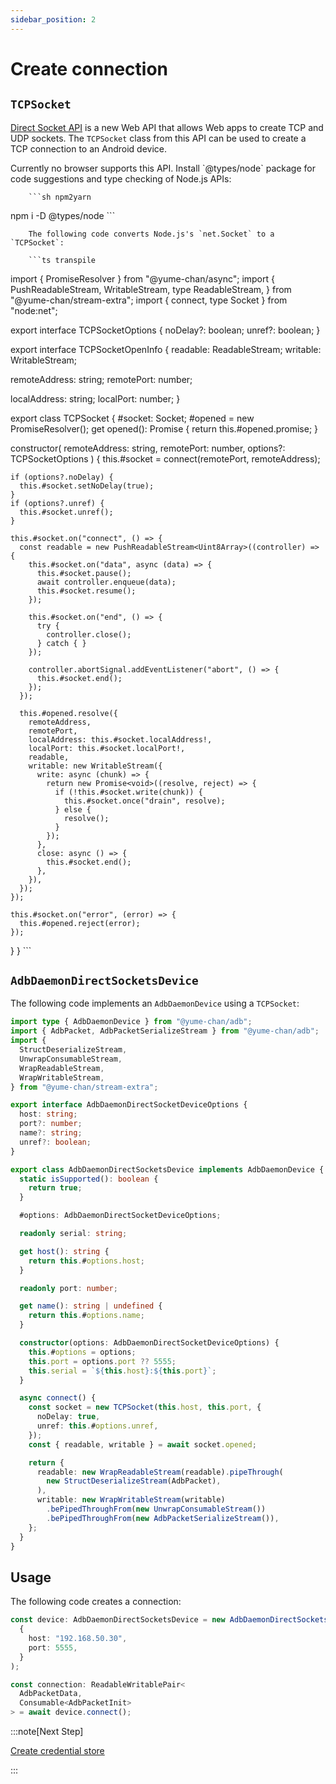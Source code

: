 ```yaml
---
sidebar_position: 2
---
```


# Create connection

## `TCPSocket`

[Direct Socket API](https://github.com/WICG/direct-sockets) is a new Web API that allows Web apps to create TCP and UDP sockets. The `TCPSocket` class from this API can be used to create a TCP connection to an Android device.

<Tabs className="runtime-tabs" groupId="runtime">
    <TabItem value="web" label="Web">
        Currently no browser supports this API.
    </TabItem>
    <TabItem value="node" label="Node.js">
        Install `@types/node` package for code suggestions and type checking of Node.js APIs:

        ```sh npm2yarn
npm i -D @types/node
        ```

        The following code converts Node.js's `net.Socket` to a `TCPSocket`:

        ```ts transpile
import { PromiseResolver } from "@yume-chan/async";
import {
  PushReadableStream,
  WritableStream,
  type ReadableStream,
} from "@yume-chan/stream-extra";
import { connect, type Socket } from "node:net";

export interface TCPSocketOptions {
  noDelay?: boolean;
  unref?: boolean;
}

export interface TCPSocketOpenInfo {
  readable: ReadableStream<Uint8Array>;
  writable: WritableStream<Uint8Array>;

  remoteAddress: string;
  remotePort: number;

  localAddress: string;
  localPort: number;
}

export class TCPSocket {
  #socket: Socket;
  #opened = new PromiseResolver<TCPSocketOpenInfo>();
  get opened(): Promise<TCPSocketOpenInfo> {
    return this.#opened.promise;
  }

  constructor(
    remoteAddress: string,
    remotePort: number,
    options?: TCPSocketOptions
  ) {
    this.#socket = connect(remotePort, remoteAddress);

    if (options?.noDelay) {
      this.#socket.setNoDelay(true);
    }
    if (options?.unref) {
      this.#socket.unref();
    }

    this.#socket.on("connect", () => {
      const readable = new PushReadableStream<Uint8Array>((controller) => {
        this.#socket.on("data", async (data) => {
          this.#socket.pause();
          await controller.enqueue(data);
          this.#socket.resume();
        });

        this.#socket.on("end", () => {
          try {
            controller.close();
          } catch { }
        });

        controller.abortSignal.addEventListener("abort", () => {
          this.#socket.end();
        });
      });

      this.#opened.resolve({
        remoteAddress,
        remotePort,
        localAddress: this.#socket.localAddress!,
        localPort: this.#socket.localPort!,
        readable,
        writable: new WritableStream({
          write: async (chunk) => {
            return new Promise<void>((resolve, reject) => {
              if (!this.#socket.write(chunk)) {
                this.#socket.once("drain", resolve);
              } else {
                resolve();
              }
            });
          },
          close: async () => {
            this.#socket.end();
          },
        }),
      });
    });

    this.#socket.on("error", (error) => {
      this.#opened.reject(error);
    });
  }
}
        ```
    </TabItem>
</Tabs>

## `AdbDaemonDirectSocketsDevice`

The following code implements an `AdbDaemonDevice` using a `TCPSocket`:

```ts transpile
import type { AdbDaemonDevice } from "@yume-chan/adb";
import { AdbPacket, AdbPacketSerializeStream } from "@yume-chan/adb";
import {
  StructDeserializeStream,
  UnwrapConsumableStream,
  WrapReadableStream,
  WrapWritableStream,
} from "@yume-chan/stream-extra";

export interface AdbDaemonDirectSocketDeviceOptions {
  host: string;
  port?: number;
  name?: string;
  unref?: boolean;
}

export class AdbDaemonDirectSocketsDevice implements AdbDaemonDevice {
  static isSupported(): boolean {
    return true;
  }

  #options: AdbDaemonDirectSocketDeviceOptions;

  readonly serial: string;

  get host(): string {
    return this.#options.host;
  }

  readonly port: number;

  get name(): string | undefined {
    return this.#options.name;
  }

  constructor(options: AdbDaemonDirectSocketDeviceOptions) {
    this.#options = options;
    this.port = options.port ?? 5555;
    this.serial = `${this.host}:${this.port}`;
  }

  async connect() {
    const socket = new TCPSocket(this.host, this.port, {
      noDelay: true,
      unref: this.#options.unref,
    });
    const { readable, writable } = await socket.opened;

    return {
      readable: new WrapReadableStream(readable).pipeThrough(
        new StructDeserializeStream(AdbPacket),
      ),
      writable: new WrapWritableStream(writable)
        .bePipedThroughFrom(new UnwrapConsumableStream())
        .bePipedThroughFrom(new AdbPacketSerializeStream()),
    };
  }
}
```

## Usage

The following code creates a connection:

```ts transpile
const device: AdbDaemonDirectSocketsDevice = new AdbDaemonDirectSocketsDevice(
  {
    host: "192.168.50.30",
    port: 5555,
  }
);

const connection: ReadableWritablePair<
  AdbPacketData,
  Consumable<AdbPacketInit>
> = await device.connect();
```

:::note[Next Step]

[Create credential store](../credential-store.mdx)

:::
